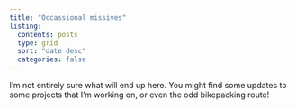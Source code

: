 ```yaml
---
title: "Occassional missives"
listing: 
  contents: posts 
  type: grid 
  sort: "date desc" 
  categories: false 
---
```


I'm not entirely sure what will end up here. You might find some updates to some projects that I'm working on, or even the odd bikepacking route!